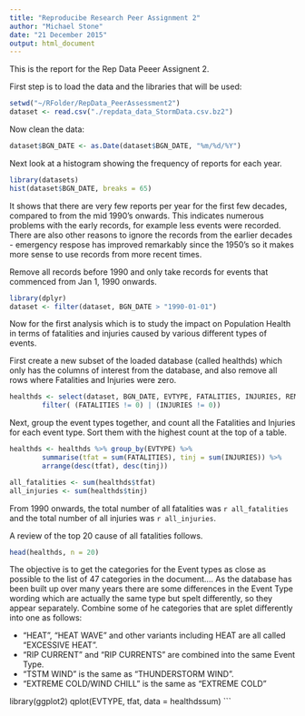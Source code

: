 ```yaml
---
title: "Reproducibe Research Peer Assignment 2"
author: "Michael Stone"
date: "21 December 2015"
output: html_document
---
```


This is the report for the Rep Data Peeer Assignent 2.

First step is to load the data and the libraries that will be used:



```r
setwd("~/RFolder/RepData_PeerAssessment2")
dataset <- read.csv("./repdata_data_StormData.csv.bz2")

```

Now clean the data:

```r
dataset$BGN_DATE <- as.Date(dataset$BGN_DATE, "%m/%d/%Y")
```

Next look at a histogram showing the frequency of reports for each year. 

```r
library(datasets)
hist(dataset$BGN_DATE, breaks = 65)
```

It shows that there are very few reports per year for the first few decades, compared to from the mid 1990's onwards. This indicates numerous problems with the early records, for example less events were recorded. There are also other reasons to ignore the records from the earlier decades - emergency respose has improved remarkably since the 1950's so it makes more sense to use records from more recent times.

Remove all records before 1990 and only take records for events that commenced from Jan 1, 1990 onwards.

```r
library(dplyr)
dataset <- filter(dataset, BGN_DATE > "1990-01-01")
```

Now for the first analysis which is to study the impact on Population Health in terms of fatalities and injuries caused by various different types of events.

First create a new subset of the loaded database (called healthds) which only has the columns of interest from the database, and also remove all rows where Fatalities and Injuries were zero.


```r
healthds <- select(dataset, BGN_DATE, EVTYPE, FATALITIES, INJURIES, REMARKS) %>% 
        filter( (FATALITIES != 0) | (INJURIES != 0))
```

Next, group the event types together, and count all the Fatalities and Injuries for each event type. Sort them with the highest count at the top of a table.

```r
healthds <- healthds %>% group_by(EVTYPE) %>% 
        summarise(tfat = sum(FATALITIES), tinj = sum(INJURIES)) %>% 
        arrange(desc(tfat), desc(tinj))

all_fatalities <- sum(healthds$tfat)
all_injuries <- sum(healthds$tinj)
```

From 1990 onwards, the total number of all fatalities was `r all_fatalities` and the total number of all injuries was `r all_injuries`.

A review of the top 20 cause of all fatalities follows.

```r
head(healthds, n = 20)
```

The objective is to get the categories for the Event types as close as possible to the list of 47 categories in the document.... As the database has been built up over many years there are some differences in the Event Type wording which are actually the same type but spelt differently, so they appear separately. Combine some of he categories that are splet differently into one as follows:

* "HEAT", "HEAT WAVE" and other variants including HEAT are all called "EXCESSIVE HEAT".
* "RIP CURRENT" and "RIP CURRENTS" are combined into the same Event Type.
* "TSTM WIND" is the same as "THUNDERSTORM WIND".
* "EXTREME COLD/WIND CHILL" is the same as "EXTREME COLD"



library(ggplot2)
qplot(EVTYPE, tfat, data = healthdssum)
```
